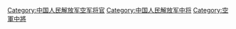 [[Category:中国人民解放军空军将官|Category:中国人民解放军空军将官]]
[[Category:中国人民解放军中将|Category:中国人民解放军中将]]
[[Category:空軍中將|Category:空軍中將]]